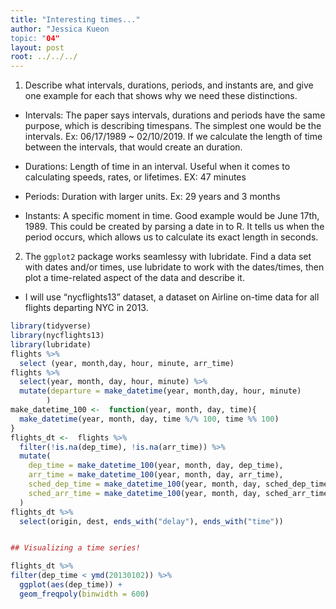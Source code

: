 ```yaml
---
title: "Interesting times..."
author: "Jessica Kueon
topic: "04"
layout: post
root: ../../../
---
```





1. Describe what intervals, durations, periods, and instants are, and give one example for each that shows why we need these distinctions.

- Intervals: The paper says intervals, durations and periods have the same purpose, which is describing timespans. The simplest one would be the intervals. Ex: 06/17/1989 ~ 02/10/2019. If we calculate the length of time between the intervals, that would create an duration. 


- Durations: Length of time in an interval. Useful when it comes to calculating speeds, rates, or lifetimes. EX: 47 minutes


- Periods: Duration with larger units. Ex: 29 years and 3 months


- Instants: A specific moment in time. Good example would be June 17th, 1989. This could be created by parsing a date in to R. It tells us when the period occurs, which allows us to calculate its exact length in seconds.





2. The `ggplot2` package works seamlessy with lubridate. Find a data set with dates and/or times, use lubridate to work with the dates/times, then plot a time-related aspect of the data and describe it.  

- I will use "nycflights13" dataset, a dataset on Airline on-time data for all flights departing NYC in 2013.

```r
library(tidyverse)
library(nycflights13)
library(lubridate)
flights %>%
  select (year, month,day, hour, minute, arr_time)
flights %>%
  select(year, month, day, hour, minute) %>%
  mutate(departure = make_datetime(year, month,day, hour, minute)
        )
make_datetime_100 <-  function(year, month, day, time){
  make_datetime(year, month, day, time %/% 100, time %% 100)
}
flights_dt <-  flights %>%
  filter(!is.na(dep_time), !is.na(arr_time)) %>%
  mutate(
    dep_time = make_datetime_100(year, month, day, dep_time),
    arr_time = make_datetime_100(year, month, day, arr_time),
    sched_dep_time = make_datetime_100(year, month, day, sched_dep_time),
    sched_arr_time = make_datetime_100(year, month, day, sched_arr_time)
  ) 
flights_dt %>%
  select(origin, dest, ends_with("delay"), ends_with("time"))


## Visualizing a time series!

flights_dt %>%
filter(dep_time < ymd(20130102)) %>%
  ggplot(aes(dep_time)) +
  geom_freqpoly(binwidth = 600)
```


